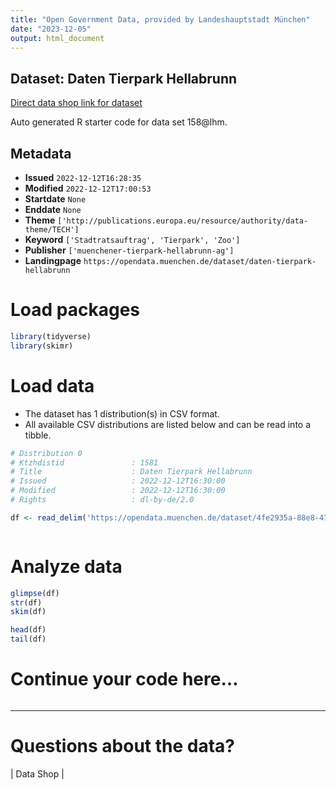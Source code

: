 ```yaml
---
title: "Open Government Data, provided by Landeshauptstadt München"
date: "2023-12-05"
output: html_document
---
```


## Dataset: Daten Tierpark Hellabrunn

[Direct data shop link for dataset](https://opendata.muenchen.de/dataset/daten-tierpark-hellabrunn)

Auto generated R starter code for data set 158@lhm.

## Metadata

- **Issued** `2022-12-12T16:28:35`
- **Modified** `2022-12-12T17:00:53`
- **Startdate** `None`
- **Enddate** `None`
- **Theme** `['http://publications.europa.eu/resource/authority/data-theme/TECH']`
- **Keyword** `['Stadtratsauftrag', 'Tierpark', 'Zoo']`
- **Publisher** `['muenchener-tierpark-hellabrunn-ag']`
- **Landingpage** `https://opendata.muenchen.de/dataset/daten-tierpark-hellabrunn`


# Load packages

```r

library(tidyverse)
library(skimr)

```

# Load data

-   The dataset has 1 distribution(s) in CSV format.
-   All available CSV distributions are listed below and can be read into a tibble.

```r

# Distribution 0
# Ktzhdistid               : 1581
# Title                    : Daten Tierpark Hellabrunn
# Issued                   : 2022-12-12T16:30:00
# Modified                 : 2022-12-12T16:30:00
# Rights                   : dl-by-de/2.0

df <- read_delim('https://opendata.muenchen.de/dataset/4fe2935a-88e8-4752-b5b4-2d282cb911f7/resource/82c679fe-97f3-4e97-8fd2-d5839f0b8856/download/datensatze-tierpark-fur-open-data-portal.csv')



```

# Analyze data

```r

glimpse(df)
str(df)
skim(df)

head(df)
tail(df)

```

# Continue your code here...

```r

```

------------------------------------------------------------------------

# Questions about the data?

 | Data Shop | 
